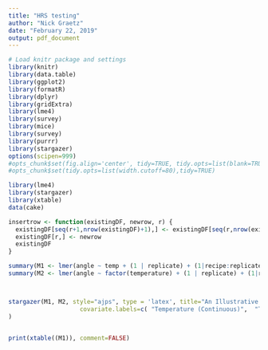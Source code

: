 ```yaml
---
title: "HRS testing"
author: "Nick Graetz"
date: "February 22, 2019"
output: pdf_document
---
```

  
```r
# Load knitr package and settings
library(knitr)
library(data.table)
library(ggplot2)
library(formatR)
library(dplyr)
library(gridExtra)
library(lme4)
library(survey)
library(mice)
library(survey)
library(purrr)
library(stargazer)
options(scipen=999)
#opts_chunk$set(fig.align='center', tidy=TRUE, tidy.opts=list(blank=TRUE, width.cutoff=40), warning=FALSE,message=FALSE)
#opts_chunk$set(tidy.opts=list(width.cutoff=80),tidy=TRUE)
```

\small
```r
library(lme4)
library(stargazer)
library(xtable)
data(cake)

insertrow <- function(existingDF, newrow, r) {
  existingDF[seq(r+1,nrow(existingDF)+1),] <- existingDF[seq(r,nrow(existingDF)),]
  existingDF[r,] <- newrow
  existingDF
}

summary(M1 <- lmer(angle ~ temp + (1 | replicate) + (1|recipe:replicate), cake, REML= FALSE))
summary(M2 <- lmer(angle ~ factor(temperature) + (1 | replicate) + (1|recipe:replicate), cake, REML= FALSE))



stargazer(M1, M2, style="ajps", type = 'latex', title="An Illustrative Model Using Cake Data",  dep.var.labels.include = FALSE, 
                    covariate.labels=c( "Temperature (Continuous)",  "Temperature (Factor $<$ 185)", "Temperature (Factor $<$ 195)", "Temperature (Factor $<$ 205)", "Temperature (Factor $<$ 215)", "Temperature (Factor $<$ 225)")
)


print(xtable((M1)), comment=FALSE)
```
